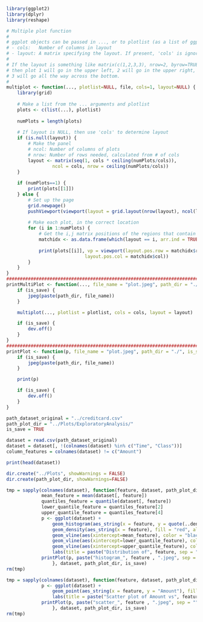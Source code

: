 ```r
library(ggplot2)
library(dplyr)
library(reshape)
```

```r
# Multiple plot function
#
# ggplot objects can be passed in ..., or to plotlist (as a list of ggplot objects)
# - cols:   Number of columns in layout
# - layout: A matrix specifying the layout. If present, 'cols' is ignored.
#
# If the layout is something like matrix(c(1,2,3,3), nrow=2, byrow=TRUE),
# then plot 1 will go in the upper left, 2 will go in the upper right, and
# 3 will go all the way across the bottom.
#
multiplot <- function(..., plotlist=NULL, file, cols=1, layout=NULL) {
	library(grid)
	
	# Make a list from the ... arguments and plotlist
	plots <- c(list(...), plotlist)
	
	numPlots = length(plots)
	
	# If layout is NULL, then use 'cols' to determine layout
	if (is.null(layout)) {
		# Make the panel
		# ncol: Number of columns of plots
		# nrow: Number of rows needed, calculated from # of cols
		layout <- matrix(seq(1, cols * ceiling(numPlots/cols)),
				 ncol = cols, nrow = ceiling(numPlots/cols))
	}
	
	if (numPlots==1) {
		print(plots[[1]]) 
	} else {
		# Set up the page
		grid.newpage()
		pushViewport(viewport(layout = grid.layout(nrow(layout), ncol(layout))))
		
		# Make each plot, in the correct location
		for (i in 1:numPlots) {
			# Get the i,j matrix positions of the regions that contain this subplot
			matchidx <- as.data.frame(which(layout == i, arr.ind = TRUE))
			
			print(plots[[i]], vp = viewport(layout.pos.row = matchidx$row,
							 layout.pos.col = matchidx$col))
		}
	}
}
#######################################################################################
printMultiPlot <- function(..., file_name = "plot.jpeg", path_dir = "./", is_save = FALSE , plotlist = NULL, cols = 1, layout = NULL) {
	if (is_save) {
		jpeg(paste(path_dir, file_name))
	}

	multiplot(..., plotlist = plotlist, cols = cols, layout = layout)

	if (is_save) {
		dev.off()
	}
}
#######################################################################################
printPlot <- function(p, file_name = "plot.jpeg", path_dir = "./", is_save = FALSE ){
	if (is_save) {
		jpeg(paste(path_dir, file_name))
	}

	print(p)

	if (is_save) {
		dev.off()
	}
}
```

```r
path_dataset_original = "../creditcard.csv"
path_plot_dir = "../Plots/ExploratoryAnalysis/"
is_save = TRUE
```

```r
dataset = read.csv(path_dataset_original)
dataset = dataset[, !(colnames(dataset) %in% c("Time", "Class"))]
column_features = colnames(dataset) != c("Amount")

print(head(dataset))
```

```r
dir.create("../Plots", showWarnings = FALSE)
dir.create(path_plot_dir, showWarnings=FALSE)
```

```r
tmp = sapply(colnames(dataset), function(feature, dataset, path_plot_dir, is_save){
		     mean_feature = mean(dataset[, feature])
		     quantiles_feature = quantile(dataset[, feature])
		     lower_quantile_feature = quantiles_feature[2]
		     upper_quantile_feature = quantiles_feature[4]
		     p <- ggplot(dataset) +
			     geom_histogram(aes_string(x = feature, y = quote(..density..)), fill = "blue", color = "lightblue", stat = "bin", bins = 100) +
			     geom_density(aes_string(x = feature), fill = "red", alpha = 0.3, color = "red", stat = "density") +
			     geom_vline(aes(xintercept=mean_feature), color = "black") +
			     geom_vline(aes(xintercept=lower_quantile_feature), color = "green", linetype = "dashed") +
			     geom_vline(aes(xintercept=upper_quantile_feature), color = "green", linetype = "dashed") +
			     labs(title = paste("Distribution of", feature, sep = " "), x = feature, y = "Probability")
		     printPlot(p, paste("histogram_", feature , ".jpeg", sep = ""), path_plot_dir, is_save)
				 }, dataset, path_plot_dir, is_save)
rm(tmp)
```

```r
tmp = sapply(colnames(dataset), function(feature, dataset, path_plot_dir, is_save){
		     p <- ggplot(dataset) +
			     geom_point(aes_string(x = feature, y = "Amount"), fill = "blue", color = "lightblue") +
			     labs(title = paste("Scatter plot of Amount vs", feature, sep = " "), x = feature, y = "Amount")
		     printPlot(p, paste("scatter_", feature , ".jpeg", sep = ""), path_plot_dir, is_save)
				 }, dataset, path_plot_dir, is_save)
rm(tmp)
```
